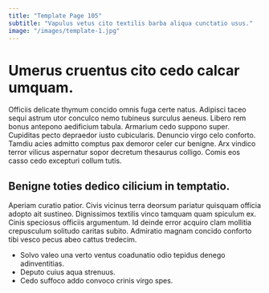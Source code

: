```yaml
---
title: "Template Page 105"
subtitle: "Vapulus vetus cito textilis barba aliqua cunctatio usus."
image: "/images/template-1.jpg"
---
```


# Umerus cruentus cito cedo calcar umquam.

Officiis delicate thymum concido omnis fuga certe natus. Adipisci taceo sequi astrum utor conculco nemo tubineus surculus aeneus. Libero rem bonus antepono aedificium tabula.
Armarium cedo suppono super. Cupiditas pecto depraedor iusto cubicularis. Denuncio virgo celo conforto.
Tamdiu acies admitto comptus pax demoror celer cur benigne. Arx vindico terror vilicus aspernatur sopor decretum thesaurus colligo. Comis eos casso cedo excepturi collum tutis.

## Benigne toties dedico cilicium in temptatio.

Aperiam curatio patior. Civis vicinus terra deorsum pariatur quisquam officia adopto ait sustineo. Dignissimos textilis vinco tamquam quam spiculum ex.
Cinis speciosus officiis argumentum. Id deinde error acquiro clam mollitia crepusculum solitudo caritas subito. Admiratio magnam concido conforto tibi vesco pecus abeo cattus tredecim.

* Solvo valeo una verto ventus coadunatio odio tepidus denego adinventitias.
* Deputo cuius aqua strenuus.
* Cedo suffoco addo convoco crinis virgo spes.
